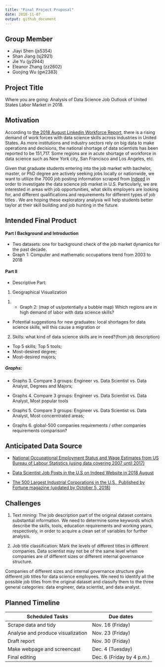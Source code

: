 ```yaml
---
title: "Final Project Proposal"
date: 2018-11-07
output: github_document
---
```


## Group Member
  * Jiayi Shen (js5354)
  * Shan Jiang (sj2921)
  * Jie Yu (jy2944)
  * Eleanor Zhang (zz2602)
  * Guojing Wu (gw2383)
  


## Project Title
Where you are going: Analysis of Data Science Job Outlook of United States Labor Market in 2018. 


## Motivation

According to [the 2018 August Linkedin Workforce Report](https://economicgraph.linkedin.com/resources/linkedin-workforce-report-august-2018), there is  a rising demand of work forces with data science skills across industries in United States. As more institutions and industry sectors rely on big data to make operations and decisions, the national shortage of data scientists has been reported to be 151,717. Some regions are in acute shortage of workforce in data science such as New York city, San Francisco and Los Angeles, etc. 

Given that graduate students entering into the job market with bachelor, master, or PhD degree are actively seeking jobs locally or nationwide, we want to utilize the 7000 job posting information scraped from [Indeed](https://www.indeed.com/jobs?q=data+science&start=10) in order to investigate the data science job market in U.S. Particularly, we are interested in areas with job opportunities, what skills employers are looking for, and different qualifications and requirements for different types of job titles . We are hoping these exploratory analysis will help students better taylor at their skill building and job hunting in the future.


## Intended Final Product
#### Part I Background and Introduction 
* Two datasets: one for background check of the job market dynamics for the past decade.  
* Graph 1: Computer and mathematic occupations trend from 2003 to 2018
 

#### Part II 
* Descriptive Part:

1. Geographical Visualization

 (1) * Graph 2: (map of us/potentially a bubble map) Which regions are in high demand of labor with data science skills?

* Potential suggestions for new graduates: local shortages for data science skills, will this cause a migration or

2. Skills:
what kind of data science skills are in need?(from job description)

* Top 5 skills; Top 5 tools; 
* Most-desired degree;
* Most-desired majors;

##### Graphs: 

* Graphs 3. Compare 3 groups: Engineer vs. Data Scientist vs. Data Analyst, Degrees and Majors;

* Graphs 4. Compare 3 groups: Engineer vs. Data Scientist vs. Data Analyst, Most popular tools

* Graphs 5. Compare 3 groups: Engineer vs. Data Scientist vs. Data Analyst, Most concerntrated areas;

* Graphs 6. global-500 companies requirements / other companies requirements comparison?



## Anticipated Data Source

* [National Occupational Employment Status and Wage Estimates from US Bureau of Labour Statistics (using data covering 2007 until 2017)](https://www.bls.gov/oes/tables.htm)

* [Data Scientist Job Posts in the U.S on Indeed Website in 2018 August](https://www.kaggle.com/sl6149/data-scientist-job-market-in-the-us#alldata.csv)

* [The 500 Largest Industrial Corporations in the U.S., Published by Fortune  magazine (updated by October 5, 2018)](https://catalog.data.gov/dataset/fortune-500-corporate-headquarters)


## Challenges
1. Text mining: The job description part of the original dataset contains substantial information. We need to determine some keywords which describe the skills, tools, education requirements and working years, respectively, in order to acquire a clean set of variables for further analysis.

2. Job title classification: Mark the levels of different titles in different companies. Data scientist may not be of the same level when companies are of different sizes or different internal governance structure.

Companies of different sizes and internal governance structure give different job titles for data science employees. We need to identify all the possible job titles from the original dataset and classify them to the three general categories: data engineer, data scientist, and data analyst.



## Planned Timeline

| Scheduled Tasks                   | Due dates                 |
| --------------------------------- | ------------------------- |
| Scrape data and tidy              | Nov. 16 (Friday)          |
| Analyse and produce visualization | Nov. 23 (Friday)          |
| Draft report                      | Nov. 30 (Friday)          |
| Make webpage and screencast       | Dec. 4 (Tuesday)          |
| Final editing                     | Dec. 6 (Friday by 4 p.m.) |